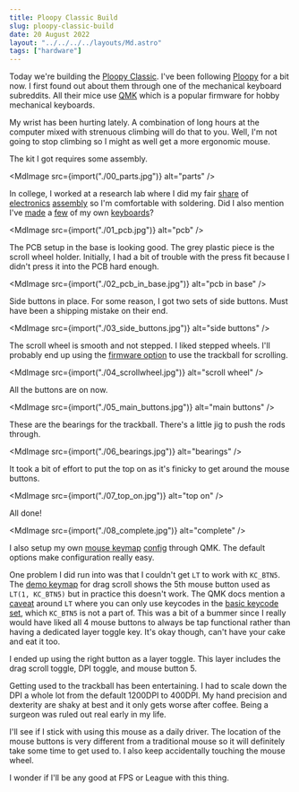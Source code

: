 ```yaml
---
title: Ploopy Classic Build
slug: ploopy-classic-build
date: 20 August 2022
layout: "../../../../layouts/Md.astro"
tags: ["hardware"]
---
```



Today we're building the [Ploopy Classic](https://github.com/ploopyco/classic-trackball).
I've been following [Ploopy](https://ploopy.co/) for a bit now.
I first found out about them through one of the mechanical keyboard subreddits.
All their mice use [QMK](https://github.com/qmk/qmk_firmware) which is a popular firmware for hobby mechanical keyboards.

My wrist has been hurting lately.
A combination of long hours at the computer mixed with strenuous climbing
will do that to you.
Well, I'm not going to stop climbing so I might as well get a more ergonomic mouse.

The kit I got requires some assembly.

<MdImage src={import("./00_parts.jpg")} alt="parts" />

In college, I worked at a research lab where I did my fair [share](/blog/2019/3phase) of [electronics](/blog/2020/wcb) [assembly](/blog/2020/projector-buddy)
so I'm comfortable with soldering.
Did I also mention I've [made](/blog/2020/macro-pad) a [few](/blog/2021/gis) of my own [keyboards](/blog/2020/fk-2001)?

<MdImage src={import("./01_pcb.jpg")} alt="pcb" />

The PCB setup in the base is looking good.
The grey plastic piece is the scroll wheel holder.
Initially, I had a bit of trouble with the press fit because I didn't press it into the PCB hard enough.

<MdImage src={import("./02_pcb_in_base.jpg")} alt="pcb in base" />

Side buttons in place.
For some reason, I got two sets of side buttons.
Must have been a shipping mistake on their end.

<MdImage src={import("./03_side_buttons.jpg")} alt="side buttons" />

The scroll wheel is smooth and not stepped.
I liked stepped wheels.
I'll probably end up using the
[firmware option](https://github.com/qmk/qmk_firmware/tree/master/keyboards/ploopyco/trackball#drag-scroll)
to use the trackball for scrolling.

<MdImage src={import("./04_scrollwheel.jpg")} alt="scroll wheel" />

All the buttons are on now.

<MdImage src={import("./05_main_buttons.jpg")} alt="main buttons" />

These are the bearings for the trackball.
There's a little jig to push the rods through.

<MdImage src={import("./06_bearings.jpg")} alt="bearings" />

It took a bit of effort to put the top on as it's finicky to get around the mouse buttons.

<MdImage src={import("./07_top_on.jpg")} alt="top on" />

All done!

<MdImage src={import("./08_complete.jpg")} alt="complete" />

I also setup my own [mouse keymap](https://github.com/ec965/qmk_firmware/blob/d872a5d7681fde8ce52713bc3a8c71779f47d28f/keyboards/ploopyco/trackball/keymaps/ec965/keymap.c)
[config](https://github.com/ec965/qmk_firmware/blob/d872a5d7681fde8ce52713bc3a8c71779f47d28f/keyboards/ploopyco/trackball/keymaps/ec965/config.h) through QMK.
The default options make configuration really easy.

One problem I did run into was that I couldn't get `LT` to work with `KC_BTN5`.
The
[demo keymap](https://github.com/ec965/qmk_firmware/blob/d872a5d7681fde8ce52713bc3a8c71779f47d28f/keyboards/ploopyco/trackball/keymaps/drag_scroll/keymap.c)
for drag scroll shows the 5th mouse button used as `LT(1, KC_BTN5)` but in practice this doesn't work.
The QMK docs mention a [caveat](https://docs.qmk.fm/#/feature_layers?id=caveats)
around `LT` where you can only use keycodes in the [basic keycode set](https://docs.qmk.fm/#/keycodes_basic),
which `KC_BTN5` is not a part of.
This was a bit of a bummer since I really would have liked all 4 mouse buttons to always be tap functional
rather than having a dedicated layer toggle key.
It's okay though, can't have your cake and eat it too.

I ended up using the right button as a layer toggle.
This layer includes the drag scroll toggle, DPI toggle, and mouse button 5.

Getting used to the trackball has been entertaining.
I had to scale down the DPI a whole lot from the default 1200DPI to 400DPI.
My hand precision and dexterity are shaky at best and it only gets worse after coffee.
Being a surgeon was ruled out real early in my life.

I'll see if I stick with using this mouse as a daily driver.
The location of the mouse buttons is very different from a traditional mouse so it will definitely take some time to get used to.
I also keep accidentally touching the mouse wheel.

I wonder if I'll be any good at FPS or League with this thing.
